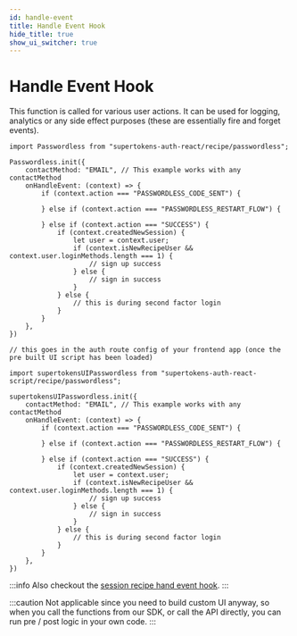```yaml
---
id: handle-event
title: Handle Event Hook
hide_title: true
show_ui_switcher: true
---
```



# Handle Event Hook


<PreBuiltOrCustomUISwitcher>
<PreBuiltUIContent>

This function is called for various user actions. It can be used for logging, analytics or any side effect purposes (these are essentially fire and forget events).

<FrontendPreBuiltUITabs>
<TabItem value="reactjs">

```tsx
import Passwordless from "supertokens-auth-react/recipe/passwordless";

Passwordless.init({
    contactMethod: "EMAIL", // This example works with any contactMethod
    onHandleEvent: (context) => {
        if (context.action === "PASSWORDLESS_CODE_SENT") {

        } else if (context.action === "PASSWORDLESS_RESTART_FLOW") {
            
        } else if (context.action === "SUCCESS") {
            if (context.createdNewSession) {
                let user = context.user;
                if (context.isNewRecipeUser && context.user.loginMethods.length === 1) {
                    // sign up success
                } else {
                    // sign in success
                }
            } else {
                // this is during second factor login
            }
        }
    },
})
```

</TabItem>

<TabItem value="angular">

```tsx
// this goes in the auth route config of your frontend app (once the pre built UI script has been loaded)

import supertokensUIPasswordless from "supertokens-auth-react-script/recipe/passwordless";

supertokensUIPasswordless.init({
    contactMethod: "EMAIL", // This example works with any contactMethod
    onHandleEvent: (context) => {
        if (context.action === "PASSWORDLESS_CODE_SENT") {

        } else if (context.action === "PASSWORDLESS_RESTART_FLOW") {
            
        } else if (context.action === "SUCCESS") {
            if (context.createdNewSession) {
                let user = context.user;
                if (context.isNewRecipeUser && context.user.loginMethods.length === 1) {
                    // sign up success
                } else {
                    // sign in success
                }
            } else {
                // this is during second factor login
            }
        }
    },
})
```

</TabItem>
</FrontendPreBuiltUITabs>

:::info
Also checkout the [session recipe hand event hook](/docs/session/advanced-customizations/frontend-hooks/handle-event).
:::

</PreBuiltUIContent>
<CustomUIContent>

:::caution
Not applicable since you need to build custom UI anyway, so when you call the functions from our SDK, or call the API directly, you can run pre / post logic in your own code.
:::

</CustomUIContent>
</PreBuiltOrCustomUISwitcher>
